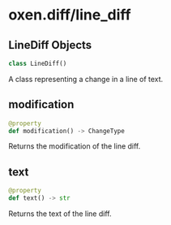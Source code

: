 <a id="oxen.diff/line_diff"></a>

# oxen.diff/line\_diff

<a id="oxen.diff/line_diff.LineDiff"></a>

## LineDiff Objects

```python
class LineDiff()
```

A class representing a change in a line of text.

<a id="oxen.diff/line_diff.LineDiff.modification"></a>

## modification

```python
@property
def modification() -> ChangeType
```

Returns the modification of the line diff.

<a id="oxen.diff/line_diff.LineDiff.text"></a>

## text

```python
@property
def text() -> str
```

Returns the text of the line diff.

